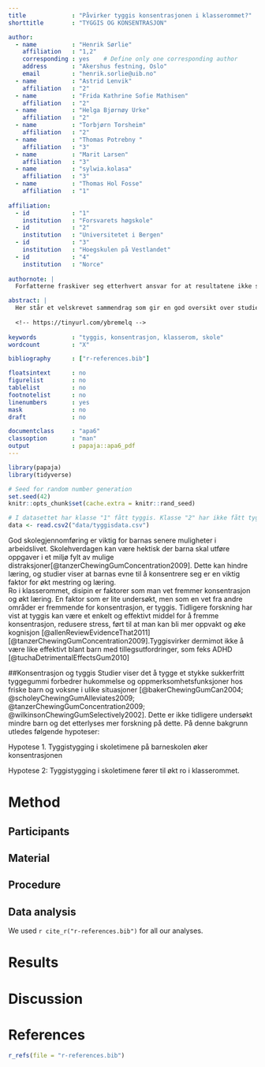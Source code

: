 ```yaml
---
title             : "Påvirker tyggis konsentrasjonen i klasserommet?"
shorttitle        : "TYGGIS OG KONSENTRASJON"

author: 
  - name          : "Henrik Sørlie"
    affiliation   : "1,2"
    corresponding : yes    # Define only one corresponding author
    address       : "Akershus festning, Oslo"
    email         : "henrik.sorlie@uib.no"
  - name          : "Astrid Lenvik"
    affiliation   : "2"
  - name          : "Frida Kathrine Sofie Mathisen"
    affiliation   : "2"
  - name          : "Helga Bjørnøy Urke"
    affiliation   : "2"
  - name          : "Torbjørn Torsheim"
    affiliation   : "2"
  - name          : "Thomas Potrebny "
    affiliation   : "3"
  - name          : "Marit Larsen"
    affiliation   : "3"
  - name          : "sylwia.kolasa"
    affiliation   : "3"
  - name          : "Thomas Hol Fosse"
    affiliation   : "1"  
    
affiliation:
  - id            : "1"
    institution   : "Forsvarets høgskole"
  - id            : "2"
    institution   : "Universitetet i Bergen"
  - id            : "3"
    institution   : "Hoegskulen på Vestlandet"
  - id            : "4"
    institution   : "Norce"
    
authornote: |
  Forfatterne fraskiver seg etterhvert ansvar for at resultatene ikke stemmer med virkeligheten i resten av verden. 

abstract: |
  Her står et velskrevet sammendrag som gir en god oversikt over studiens formål, hypoteser og resultater. 
  
  <!-- https://tinyurl.com/ybremelq -->
  
keywords          : "tyggis, konsentrasjon, klasserom, skole"
wordcount         : "X"

bibliography      : ["r-references.bib"]

floatsintext      : no
figurelist        : no
tablelist         : no
footnotelist      : no
linenumbers       : yes
mask              : no
draft             : no

documentclass     : "apa6"
classoption       : "man"
output            : papaja::apa6_pdf
---
```


```r
library(papaja)
library(tidyverse)
```

```r
# Seed for random number generation
set.seed(42)
knitr::opts_chunk$set(cache.extra = knitr::rand_seed)
```

```r
# I datasettet har klasse "1" fått tyggis. Klasse "2" har ikke fått tyggis.
data <- read.csv2("data/tyggisdata.csv")
```

<!-- Gruppe 1 jobber herfra... --->
God skolegjennomføring er viktig for barnas senere muligheter i arbeidslivet. 
Skolehverdagen kan være hektisk der barna skal utføre oppgaver i et miljø fylt av mulige distraksjoner[@tanzerChewingGumConcentration2009]. 
Dette kan hindre læring, og studier viser at barnas evne til å konsentrere seg er en viktig faktor for økt mestring og læring.  
Ro i klasserommet, disipin er faktorer som man vet fremmer konsentrasjon og økt læring. 
En faktor som er lite undersøkt, men som en vet fra andre områder er fremmende for konsentrasjon, er tyggis. 
Tidligere forskning har vist at tyggis kan være et enkelt og effektivt middel for å fremme konsentrasjon, redusere stress, ført til at man kan bli mer oppvakt og øke kognisjon [@allenReviewEvidenceThat2011][@tanzerChewingGumConcentration2009].Tyggisvirker dermimot ikke å være like effektivt blant barn med tillegsutfordringer, som feks ADHD [@tuchaDetrimentalEffectsGum2010]

##Konsentrasjon og tyggis
Studier viser det å tygge et stykke sukkerfritt tyggegummi forbedrer hukommelse og oppmerksomhetsfunksjoner hos friske barn og voksne i ulike situasjoner [@bakerChewingGumCan2004; @scholeyChewingGumAlleviates2009; @tanzerChewingGumConcentration2009; @wilkinsonChewingGumSelectively2002]. Dette er ikke tidligere undersøkt mindre barn og det etterlyses mer forskning på dette. 
På denne bakgrunn utledes følgende hypoteser:

Hypotese 1. Tyggistygging i skoletimene på barneskolen øker konsentrasjonen

Hypotese 2: Tyggistygging i skoletimene fører til økt ro i klasserommet. 


<!-- ...til hit. -->
# Method
<!-- Gruppe 2 jobber herfra... --->

## Participants

## Material

## Procedure


<!-- ...til hit. -->
## Data analysis
<!-- Gruppe 3 jobber herfra... --->

We used `r cite_r("r-references.bib")` for all our analyses.


# Results



<!-- ...til hit. -->
# Discussion


\newpage

# References
```r
r_refs(file = "r-references.bib")
```

\begingroup
\setlength{\parindent}{-0.5in}
\setlength{\leftskip}{0.5in}

<div id="refs" custom-style="Bibliography"></div>
\endgroup
